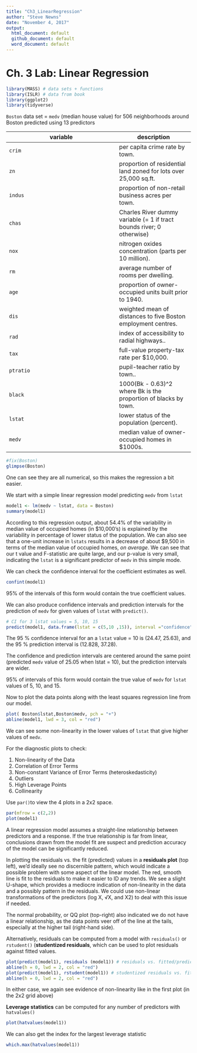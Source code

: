 ```yaml
---
title: "Ch3_LinearRegression"
author: "Steve Newns"
date: "November 4, 2017"
output:
  html_document: default
  github_document: default
  word_document: default
---
```


# Ch. 3 Lab: Linear Regression

```r
library(MASS) # data sets + functions
library(ISLR) # data from book
library(ggplot2)
library(tidyverse)
```

`Boston` data set = `medv` (median house value) for 506 neighborhoods around Boston predicted using 13 predictors 

variable         | description
---------------- | -----------
`crim`           | per capita crime rate by town.
`zn`             | proportion of residential land zoned for lots over 25,000 sq.ft.
`indus`          | proportion of non-retail business acres per town.
`chas`           | Charles River dummy variable (= 1 if tract bounds river; 0 otherwise)
`nox`            | nitrogen oxides concentration (parts per 10 million).
`rm`             | average number of rooms per dwelling.
`age`            | proportion of owner-occupied units built prior to 1940.
`dis`            | weighted mean of distances to five Boston employment centres.
`rad`            | index of accessibility to radial highways..
`tax`            | full-value property-tax rate per \$10,000.
`ptratio`        | pupil-teacher ratio by town..
`black`          | 1000(Bk - 0.63)^2 where Bk is the proportion of blacks by town.
`lstat`          | lower status of the population (percent).
`medv`           | median value of owner-occupied homes in \$1000s.

```r
#fix(Boston)
glimpse(Boston)
```

One can see they are all numerical, so this makes the regression a bit easier.

We start with a simple linear regression model predicting `medv` from `lstat`

```r
model1 <- lm(medv ~ lstat, data = Boston)
summary(model1)
```

According to this regression output, about 54.4% of the variability in median value of occupied homes (in $10,000's) is explained by the variability in percentage of lower status of the population. We can also see that a one-unit increase in `lstats` results in a decrease of about $9,500 in terms of the median value of occupied homes, *on average*. We can see that our t value and F-statistic are quite large, and our p-value is very small, indicating the `lstat` is a significant predictor of `medv` in this simple mode.

We can check the confidence interval for the coefficient estimates as well.
```r
confint(model1)
```

95% of the intervals of this form would contain the true coefficient values.

We can also produce confidence intervals and prediction intervals for the prediction of `medv` for given values of `lstat` with `predict()`.

```r
# CI for 3 lstat values = 5, 10, 15
predict(model1, data.frame(lstat = c(5,10 ,15)), interval ="confidence")
```

The 95 % confidence interval for an a `lstat` value = 10 is (24.47, 25.63), and the 95 % prediction interval is (12.828, 37.28). 

The confidence and prediction intervals are centered around the same point (predicted `medv` value of 25.05 when lstat = 10), but the prediction intervals are wider.

95% of intervals of this form would contain the true value of `medv` for `lstat` values of 5, 10, and 15.

Now to plot the data points along with the least squares regression line from our model.

```r
plot( Boston$lstat,Boston$medv, pch = "+")
abline(model1, lwd = 3, col = "red")
```

We can see some non-linearity in the lower values of `lstat` that give higher values of `medv`.

For the diagnostic plots to check:
<ol>
<li> Non-linearity of the Data </li>
<li> Correlation of Error Terms </li>
<li> Non-constant Variance of Error Terms (heteroskedasticity) </li>
<li> Outliers </li> 
<li> High Leverage Points </li>
<li> Collinearity </li>
</ol>

Use `par()`to view the 4 plots in a 2x2 space.
```r
par(mfrow = c(2,2))
plot(model1)
```

A linear regression model assumes a straight-line relationship between predictors and a response. If the true relationship is far from linear, conclusions drawn from the model fit are suspect and prediction accuracy of the model can be significantly reduced.

In plotting the residuals vs. the fit (predicted) values in a **residuals plot** (top left), we'd ideally see no discernible pattern, which would indicate a possible problem with some aspect of the linear model. The red, smooth line is fit to the residuals to make it easier to ID any trends. We see a slight U-shape, which provides a mediocre indication of non-linearity in the data and a possibly pattern in the residuals. We could use non-linear transformations of the predictors (log X, √X, and X2) to deal with this issue if needed.

The normal probability, or QQ plot (top-right) also indicated we do not have a linear relationship, as the data points veer off of the line at the tails, especially at the higher tail (right-hand side).



Alternatively, residuals can be computed from a model with `residuals()` or `rstudent()` (**studentized residuals**, which can be used to plot residuals against fitted values.
```r
plot(predict(model1), residuals (model1)) # residuals vs. fitted/predicted
abline(h = 0, lwd = 2, col = "red")
plot(predict(model1), rstudent(model1)) # studentized residuals vs. fitted/predicted
abline(h = 0, lwd = 2, col = "red")
```

In either case, we again see evidence of non-linearity like in the first plot (in the 2x2 grid above)

**Leverage statistics** can be computed for any number of predictors with `hatvalues()` 
```r
plot(hatvalues(model1))
```

We can also get the index for the largest leverage statistic
```r
which.max(hatvalues(model1))
```